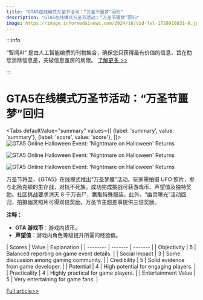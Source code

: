 ```yaml
---
title: "GTA5在线模式万圣节活动：“万圣节噩梦”回归"
description: "GTA5在线模式万圣节活动：“万圣节噩梦”回归"
image: https://image.informedainews.com/2024/10/Vid-fel-1728910831-0.jpg
---
```



:::info

“智闻AI“ 是由人工智能编撰的刊物集合，确保您只获得最有价值的信息，旨在助您消除信息差，突破信息茧房的局限。  [了解更多 >>](/)

:::

# GTA5在线模式万圣节活动：“万圣节噩梦”回归


<Tabs
	defaultValue="summary"
	values={[
	{label: 'summary', value: 'summary'},
	{label: 'score', value: 'score'},
]}>
<TabItem value="summary">
<img
  src="https://image.informedainews.com/2024/10/Vid-fel-1728910831-0.jpg"
  alt="GTA5 Online Halloween Event: 'Nightmare on Halloween' Returns"
/>

<img
  src="https://image.informedainews.com/2024/10/Vid-uDh-1728910831-1.jpg"
  alt="GTA5 Online Halloween Event: 'Nightmare on Halloween' Returns"
/>

<img
  src="https://image.informedainews.com/2024/10/Vid-yhj-1728910831-2.jpg"
  alt="GTA5 Online Halloween Event: 'Nightmare on Halloween' Returns"
/>



万圣节将至，《GTA5》在线模式推出“万圣梦魇”活动。玩家需拍摄 UFO 照片，参与北扬克顿的生存战，对抗不死族。成功完成挑战可获游戏币、声望值及独特奖励。社区挑战要求消灭 8 千万丧尸，赢取特殊服装。此外，“幽灵曝光”活动回归，拍摄幽灵照片可得双倍奖励。万圣节主题差事提供三倍奖励。

**注释：**
- **GTA 游戏币**：游戏内货币。
- **声望值**：游戏内角色等级提升所需的经验值。
</TabItem>
<TabItem value="score">
	| Scores     | Value   | Explanation |
	| -------- | ------- | ------- |
	| Objectivity  | 5    | Balanced reporting on game event details.    |
	| Social Impact | 3     | Some discussion among gaming community.    |
	| Credibility    | 5    | Solid evidence from game developer.    |
	| Potential    | 4    | High potential for engaging players.    |
	| Practicality    | 4    | Highly practical for game players.    |
	| Entertainment Value    | 5    | Very entertaining for game fans.    |
</TabItem>
</Tabs>

[Full article>>](https://www.gcores.com/articles/189484)
